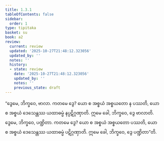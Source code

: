 ```yaml
---
title: 1.3.1
tableOfContents: false
sidebar:
  order: 1
type: tipitaka
basket: su
book: a2
review:
  current: review
  updated: '2025-10-27T21:48:12.323056'
  updated_by: ''
  notes: ''
  history:
  - state: review
    date: '2025-10-27T21:48:12.323056'
    updated_by: ''
    notes: ''
    previous_state: draft
---
```



<ReviewStatus review={frontmatter.review} showDetails={true} />

<HypothesisAnnotation frontmatter={frontmatter} />

<DynamicBreadcrumb />

<Division number="22" book="a2" e="ch" v="15" p="60">

<Paragraph number="54" book="a2">
“ဒွေမေ, ဘိက္ခဝေ, ဗာလာ. ကတမေ ဒွေ? ယော စ အစ္စယံ အစ္စယတော န ပဿတိ, ယော စ အစ္စယံ ဒေသေန္တဿ ယထာဓမ္မံ နပ္ပဋိဂ္ဂဏှာတိ. ဣမေ ခေါ, ဘိက္ခဝေ, ဒွေ ဗာလာတိ.
</Paragraph>

<Paragraph number="55" book="a2">
ဒွေမေ, ဘိက္ခဝေ, ပဏ္ဍိတာ. ကတမေ ဒွေ? ယော စ အစ္စယံ အစ္စယတော ပဿတိ, ယော စ အစ္စယံ ဒေသေန္တဿ ယထာဓမ္မံ ပဋိဂ္ဂဏှာတိ. ဣမေ ခေါ, ဘိက္ခဝေ, ဒွေ ပဏ္ဍိတာ”တိ.
</Paragraph>
</Division>